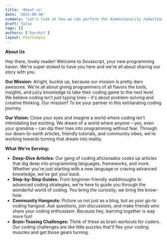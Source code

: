 ```yaml
---
title: 'About us'
date: '2023-08-06'
summary: "Let's look at how we can perform the dimensionality reduction using the Auto-Encoders using Tensorflow"
draft: false
tags: []
authors: ['harshit']
layout: PostSimple
---
```


**About Us**

Hey there, lovely reader! Welcome to Sovascript, your new programming haven. We're super stoked to have you here and we're all about sharing our story with you.

**Our Mission:** Alright, buckle up, because our mission is pretty darn awesome. We're all about giving programmers of all flavors the tools, insights, and juicy knowledge to take their coding game to the next level. We believe coding isn't just typing lines – it's about problem-solving and creative thinking. Our mission? To be your partner in this exhilarating coding journey.

**Our Vision:** Close your eyes and imagine a world where coding isn't intimidating but exciting. We dream of a world where anyone – yes, even your grandma – can dip their toes into programming without fear. Through our down-to-earth articles, friendly tutorials, and community vibes, we're working towards turning that dream into reality.

**What We're Serving:**

- **Deep-Dive Articles:** Our gang of coding aficionados cooks up articles that dig deep into programming languages, frameworks, and more. Whether you're just starting with a new language or craving advanced knowledge, we've got your back.
- **Step-by-Step Guides:** From beginner-friendly walkthroughs to advanced coding strategies, we're here to guide you through the wonderful world of coding. You bring the curiosity; we bring the know-how.
- **Community Hangouts:** Picture us not just as a blog, but as your go-to coding hangout. Ask questions, join discussions, and make friends who share your coding enthusiasm. Because hey, learning together is way more fun!
- **Brain-Teasing Challenges:** Think of these as brain workouts for coders. Our coding challenges are like little puzzles that'll flex your coding muscles and get those gears turning.
